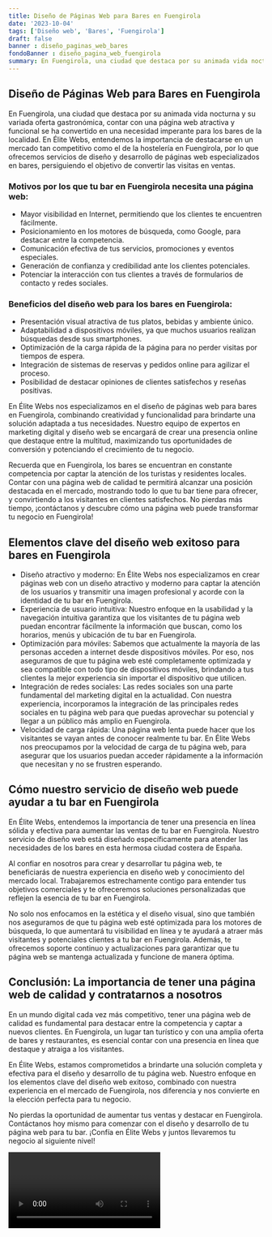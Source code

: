 ```yaml
---
title: Diseño de Páginas Web para Bares en Fuengirola
date: '2023-10-04'
tags: ['Diseño web', 'Bares', 'Fuengirola']
draft: false
banner : diseño_paginas_web_bares
fondoBanner : diseño_pagina_web_fuengirola
summary: En Fuengirola, una ciudad que destaca por su animada vida nocturna y su variada oferta gastronómica, contar con una página web atractiva y funcional se ha convertido en una necesidad imperante para los bares de la localidad. En Élite Webs, entendemos la importancia de destacarse en un mercado tan competitivo como el de la hostelería en Fuengirola, por lo que ofrecemos servicios de diseño y desarrollo de páginas web especializados en bares, persiguiendo el objetivo de convertir las visitas en ventas.
---
```


## Diseño de Páginas Web para Bares en Fuengirola

En Fuengirola, una ciudad que destaca por su animada vida nocturna y su variada oferta gastronómica, contar con una página web atractiva y funcional se ha convertido en una necesidad imperante para los bares de la localidad. En Élite Webs, entendemos la importancia de destacarse en un mercado tan competitivo como el de la hostelería en Fuengirola, por lo que ofrecemos servicios de diseño y desarrollo de páginas web especializados en bares, persiguiendo el objetivo de convertir las visitas en ventas.

### Motivos por los que tu bar en Fuengirola necesita una página web:

- Mayor visibilidad en Internet, permitiendo que los clientes te encuentren fácilmente.
- Posicionamiento en los motores de búsqueda, como Google, para destacar entre la competencia.
- Comunicación efectiva de tus servicios, promociones y eventos especiales.
- Generación de confianza y credibilidad ante los clientes potenciales.
- Potenciar la interacción con tus clientes a través de formularios de contacto y redes sociales.

### Beneficios del diseño web para los bares en Fuengirola:

- Presentación visual atractiva de tus platos, bebidas y ambiente único.
- Adaptabilidad a dispositivos móviles, ya que muchos usuarios realizan búsquedas desde sus smartphones.
- Optimización de la carga rápida de la página para no perder visitas por tiempos de espera.
- Integración de sistemas de reservas y pedidos online para agilizar el proceso.
- Posibilidad de destacar opiniones de clientes satisfechos y reseñas positivas.

En Élite Webs nos especializamos en el diseño de páginas web para bares en Fuengirola, combinando creatividad y funcionalidad para brindarte una solución adaptada a tus necesidades. Nuestro equipo de expertos en marketing digital y diseño web se encargará de crear una presencia online que destaque entre la multitud, maximizando tus oportunidades de conversión y potenciando el crecimiento de tu negocio.

Recuerda que en Fuengirola, los bares se encuentran en constante competencia por captar la atención de los turistas y residentes locales. Contar con una página web de calidad te permitirá alcanzar una posición destacada en el mercado, mostrando todo lo que tu bar tiene para ofrecer, y convirtiendo a los visitantes en clientes satisfechos. No pierdas más tiempo, ¡contáctanos y descubre cómo una página web puede transformar tu negocio en Fuengirola!

<GifSeo />

<Cta />

## Elementos clave del diseño web exitoso para bares en Fuengirola

- Diseño atractivo y moderno: En Élite Webs nos especializamos en crear páginas web con un diseño atractivo y moderno para captar la atención de los usuarios y transmitir una imagen profesional y acorde con la identidad de tu bar en Fuengirola.
- Experiencia de usuario intuitiva: Nuestro enfoque en la usabilidad y la navegación intuitiva garantiza que los visitantes de tu página web puedan encontrar fácilmente la información que buscan, como los horarios, menús y ubicación de tu bar en Fuengirola.
- Optimización para móviles: Sabemos que actualmente la mayoría de las personas acceden a internet desde dispositivos móviles. Por eso, nos aseguramos de que tu página web esté completamente optimizada y sea compatible con todo tipo de dispositivos móviles, brindando a tus clientes la mejor experiencia sin importar el dispositivo que utilicen.
- Integración de redes sociales: Las redes sociales son una parte fundamental del marketing digital en la actualidad. Con nuestra experiencia, incorporamos la integración de las principales redes sociales en tu página web para que puedas aprovechar su potencial y llegar a un público más amplio en Fuengirola.
- Velocidad de carga rápida: Una página web lenta puede hacer que los visitantes se vayan antes de conocer realmente tu bar. En Élite Webs nos preocupamos por la velocidad de carga de tu página web, para asegurar que los usuarios puedan acceder rápidamente a la información que necesitan y no se frustren esperando.

## Cómo nuestro servicio de diseño web puede ayudar a tu bar en Fuengirola

En Élite Webs, entendemos la importancia de tener una presencia en línea sólida y efectiva para aumentar las ventas de tu bar en Fuengirola. Nuestro servicio de diseño web está diseñado específicamente para atender las necesidades de los bares en esta hermosa ciudad costera de España.

Al confiar en nosotros para crear y desarrollar tu página web, te beneficiarás de nuestra experiencia en diseño web y conocimiento del mercado local. Trabajaremos estrechamente contigo para entender tus objetivos comerciales y te ofreceremos soluciones personalizadas que reflejen la esencia de tu bar en Fuengirola.

No solo nos enfocamos en la estética y el diseño visual, sino que también nos aseguramos de que tu página web esté optimizada para los motores de búsqueda, lo que aumentará tu visibilidad en línea y te ayudará a atraer más visitantes y potenciales clientes a tu bar en Fuengirola. Además, te ofrecemos soporte continuo y actualizaciones para garantizar que tu página web se mantenga actualizada y funcione de manera óptima.

## Conclusión: La importancia de tener una página web de calidad y contratarnos a nosotros

En un mundo digital cada vez más competitivo, tener una página web de calidad es fundamental para destacar entre la competencia y captar a nuevos clientes. En Fuengirola, un lugar tan turístico y con una amplia oferta de bares y restaurantes, es esencial contar con una presencia en línea que destaque y atraiga a los visitantes.

En Élite Webs, estamos comprometidos a brindarte una solución completa y efectiva para el diseño y desarrollo de tu página web. Nuestro enfoque en los elementos clave del diseño web exitoso, combinado con nuestra experiencia en el mercado de Fuengirola, nos diferencia y nos convierte en la elección perfecta para tu negocio.

No pierdas la oportunidad de aumentar tus ventas y destacar en Fuengirola. Contáctanos hoy mismo para comenzar con el diseño y desarrollo de tu página web para tu bar. ¡Confía en Élite Webs y juntos llevaremos tu negocio al siguiente nivel!

<Video />

<CtaBot job='Bares' city='Fuengirola'/>

<Gmaps query='Fuengirola+españa+maps' />